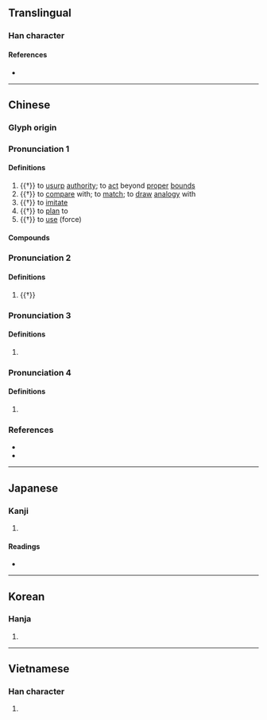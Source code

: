 {{character info/new}}
==Translingual==

===Han character===
{{Han char|rn=9|rad=人|as=14|sn=16|four=27281|canj=OPKO|ids=⿰亻疑}}

====References====
* {{Han ref|kx=0120.050|dkj=01233|dj=0253.200|hdz=10231.090|uh=5117|ud=20759|bh=E8F6|bd=59638}}

----
==Chinese==
{{zh-forms}}

===Glyph origin===
{{Han etym}}

===Pronunciation 1===
{{zh-pron
|m=nǐ
|c=ji5
|mn=gí
|mc=1
|oc=3
|cat=v
}}

====Definitions====
{{zh-hanzi}}

# {{†}} to [[usurp]] [[authority]]; to [[act]] beyond [[proper]] [[bound]]s
# {{†}} to [[compare]] with; to [[match]]; to [[draw]] [[analogy]] with
# {{†}} to [[imitate]]
# {{†}} to [[plan]] to
# {{†}} to [[use]] (force)

====Compounds====
{{zh-der|儗儗:nǐnǐ|僭儗}}

===Pronunciation 2===
{{zh-pron
|m=yí
|cat=
}}

====Definitions====
{{zh-hanzi}}

# {{†}} {{zh-alt-form|疑|to [[doubt]]; to be [[puzzle]]d}}

===Pronunciation 3===
{{zh-pron
|m=yì
|c=ji6
|mc=2
|oc=4
|cat=
}}

====Definitions====
{{zh-hanzi}}

# {{zh-only|佁儗||儗儗|yìyì}}

===Pronunciation 4===
{{zh-pron
|m=ài
|mc=3+4
|oc=1+2
|cat=
}}

====Definitions====
{{zh-hanzi}}

# {{zh-only|儓儗}}

===References===
* {{R:twedu|B00184}}
* {{R:yue:mfccd}}

----

==Japanese==

===Kanji===
{{ja-kanji|grade=|rs=人14}}

# {{defn|lang=ja|sort=人14}}

====Readings====
* {{ja-readings|on=[[ぎ]] (gi), [[かい]] (kai)|kun=[[なぞらえる]] (nazoraeru), [[くらべる]] (kuraberu)}}

----

==Korean==

===Hanja===
{{ko-hanja|hangeul=의|rv=ui|mr=ŭi}}

# {{defn|lang=ko|sort=人14}}

----

==Vietnamese==

===Han character===
{{vi-readings|rs=人14| hanviet = nghì, nghỉ, nghĩ}}

# {{defn|lang=vi|sort=人14}}